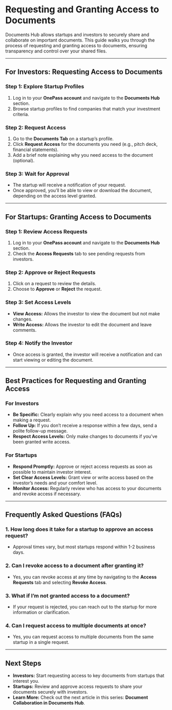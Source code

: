 # Requesting and Granting Access to Documents

Documents Hub allows startups and investors to securely share and collaborate on important documents. This guide walks you through the process of requesting and granting access to documents, ensuring transparency and control over your shared files.  

---

## For Investors: Requesting Access to Documents

### Step 1: Explore Startup Profiles

1. Log in to your **OnePass account** and navigate to the **Documents Hub** section.  
2. Browse startup profiles to find companies that match your investment criteria.  

### Step 2: Request Access

1. Go to the **Documents Tab** on a startup’s profile.  
2. Click **Request Access** for the documents you need (e.g., pitch deck, financial statements).  
3. Add a brief note explaining why you need access to the document (optional).  

### Step 3: Wait for Approval

- The startup will receive a notification of your request.  
- Once approved, you’ll be able to view or download the document, depending on the access level granted.  

---

## For Startups: Granting Access to Documents

### Step 1: Review Access Requests

1. Log in to your **OnePass account** and navigate to the **Documents Hub** section.  
2. Check the **Access Requests** tab to see pending requests from investors.  

### Step 2: Approve or Reject Requests

1. Click on a request to review the details.  
2. Choose to **Approve** or **Reject** the request.  

### Step 3: Set Access Levels

- **View Access:** Allows the investor to view the document but not make changes.  
- **Write Access:** Allows the investor to edit the document and leave comments.  

### Step 4: Notify the Investor

- Once access is granted, the investor will receive a notification and can start viewing or editing the document.  

---

## Best Practices for Requesting and Granting Access

### For Investors

- **Be Specific:** Clearly explain why you need access to a document when making a request.  
- **Follow Up:** If you don’t receive a response within a few days, send a polite follow-up message.  
- **Respect Access Levels:** Only make changes to documents if you’ve been granted write access.  

### For Startups

- **Respond Promptly:** Approve or reject access requests as soon as possible to maintain investor interest.  
- **Set Clear Access Levels:** Grant view or write access based on the investor’s needs and your comfort level.  
- **Monitor Access:** Regularly review who has access to your documents and revoke access if necessary.  

---

## Frequently Asked Questions (FAQs)

### 1. How long does it take for a startup to approve an access request?

- Approval times vary, but most startups respond within 1-2 business days.  

### 2. Can I revoke access to a document after granting it?

- Yes, you can revoke access at any time by navigating to the **Access Requests** tab and selecting **Revoke Access**.  

### 3. What if I’m not granted access to a document?

- If your request is rejected, you can reach out to the startup for more information or clarification.  

### 4. Can I request access to multiple documents at once?

- Yes, you can request access to multiple documents from the same startup in a single request.  

---

## Next Steps

- **Investors:** Start requesting access to key documents from startups that interest you.  
- **Startups:** Review and approve access requests to share your documents securely with investors.  
- **Learn More:** Check out the next article in this series: **Document Collaboration in Documents Hub**.  
